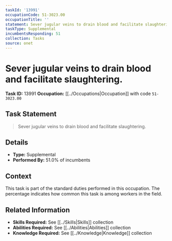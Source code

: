 ```yaml
---
taskId: '13991'
occupationCode: 51-3023.00
occupationTitle: ''
statement: Sever jugular veins to drain blood and facilitate slaughtering.
taskType: Supplemental
incumbentsResponding: 51
collection: Tasks
source: onet
---
```

# Sever jugular veins to drain blood and facilitate slaughtering.

**Task ID:** 13991
**Occupation:** [[../Occupations|Occupation]] with code `51-3023.00`

## Task Statement

> Sever jugular veins to drain blood and facilitate slaughtering.

## Details

- **Type:** Supplemental
- **Performed By:** 51.0% of incumbents

## Context

This task is part of the standard duties performed in this occupation. The percentage indicates how common this task is among workers in the field.

## Related Information

- **Skills Required:** See [[../Skills|Skills]] collection
- **Abilities Required:** See [[../Abilities|Abilities]] collection
- **Knowledge Required:** See [[../Knowledge|Knowledge]] collection
